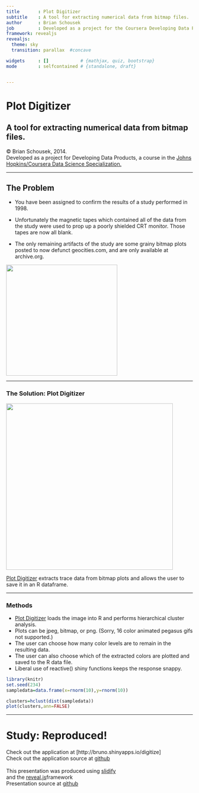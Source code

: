 ```yaml
---
title       : Plot Digitizer
subtitle    : A tool for extracting numerical data from bitmap files.
author      : Brian Schousek
job         : Developed as a project for the Coursera Developing Data Products class
framework: revealjs
revealjs:
  theme: sky
  transition: parallax  #concave

widgets     : []            # {mathjax, quiz, bootstrap}
mode        : selfcontained # {standalone, draft}


--- 
```


# Plot Digitizer


## A tool for extracting numerical data from bitmap files.


&copy; Brian Schousek, 2014.<br> Developed as a project for Developing Data Products, a course in the <a href="https://www.coursera.org/specialization/jhudatascience/1?utm_medium=dashboard">Johns Hopkins/Coursera Data Science Specialization.</a>


---


## The Problem

* You have been assigned to confirm the results of a study performed in 1998.

* Unfortunately the magnetic tapes which contained all of the data from the study were used to prop up a poorly shielded CRT monitor. Those tapes are now all blank.

* The only remaining artifacts of the study are some grainy bitmap plots posted to now defunct geocities.com, and are only available at archive.org.


<a href="http://bcaffo.com/" target="_blank"><img src="./assets/img/bcaffo.png" height="300px"></a>

---


### The Solution: Plot Digitizer

<img src="./assets/img/screencap.png" height="450px">

[Plot Digitizer](http://bruno.shinyapps.io/digitize) extracts trace data from bitmap plots and allows the user to save it in an R dataframe.


---

### Methods


* [Plot Digitizer](http://bruno.shinyapps.io/digitize) loads the image into R and performs hierarchical cluster analysis.
* Plots can be jpeg, bitmap, or png. (Sorry, 16 color animated pegasus gifs not supported.)
* The user can choose how many color levels are to remain in the resulting data.
* The user can also choose which of the extracted colors are plotted and saved to the R data file.
* Liberal use of reactive() shiny functions keeps the response snappy.
``` r
library(knitr)
set.seed(234)
sampledata=data.frame(x=rnorm(10),y=rnorm(10))

```
``` r
clusters=hclust(dist(sampledata))
plot(clusters,ann=FALSE)
```

---


# Study: Reproduced!

Check out the application at [http://bruno.shinyapps.io/digitize]
<br>Check out the application source at <a href="https://github.com/bschousek/digitize">github</a>
<br><br>
This presentation was produced using [slidify](http://slidify.org/)<br>and the [reveal.js](http://lab.hakim.se/reveal-js/#/)framework
<br>Presentation source at [github](https://github.com/bschousek/digitize_present)
<br>

